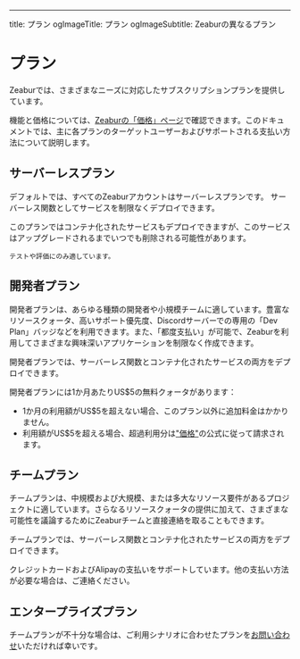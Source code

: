 ---
title: プラン
ogImageTitle: プラン
ogImageSubtitle: Zeaburの異なるプラン



# プラン

Zeaburでは、さまざまなニーズに対応したサブスクリプションプランを提供しています。

機能と価格については、[Zeaburの「価格」ページ](https://zeabur.com/en-US/pricing)で確認できます。このドキュメントでは、主に各プランのターゲットユーザーおよびサポートされる支払い方法について説明します。

## サーバーレスプラン

デフォルトでは、すべてのZeaburアカウントはサーバーレスプランです。
サーバーレス関数としてサービスを制限なくデプロイできます。

<Callout>
    このプランではコンテナ化されたサービスもデプロイできますが、このサービスはアップグレードされるまでいつでも削除される可能性があります。

    テストや評価にのみ適しています。

</Callout>

## 開発者プラン

開発者プランは、あらゆる種類の開発者や小規模チームに適しています。豊富なリソースクォータ、高いサポート優先度、Discordサーバーでの専用の「Dev Plan」バッジなどを利用できます。また、「都度支払い」が可能で、Zeaburを利用してさまざまな興味深いアプリケーションを制限なく作成できます。

開発者プランでは、サーバーレス関数とコンテナ化されたサービスの両方をデプロイできます。

開発者プランには1か月あたりUS$5の無料クォータがあります：

- 1か月の利用額がUS$5を超えない場合、このプラン以外に追加料金はかかりません。
- 利用額がUS$5を超える場合、超過利用分は["価格"](./pricing)の公式に従って請求されます。

## チームプラン

チームプランは、中規模および大規模、または多大なリソース要件があるプロジェクトに適しています。さらなるリソースクォータの提供に加えて、さまざまな可能性を議論するためにZeaburチームと直接連絡を取ることもできます。

チームプランでは、サーバーレス関数とコンテナ化されたサービスの両方をデプロイできます。

クレジットカードおよびAlipayの支払いをサポートしています。他の支払い方法が必要な場合は、ご連絡ください。

## エンタープライズプラン

チームプランが不十分な場合は、ご利用シナリオに合わせたプランを[お問い合わせ](mailto:contact@zeabur.com)いただければ幸いです。